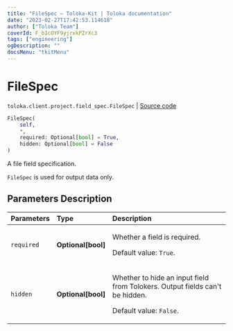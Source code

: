 ```yaml
---
title: "FileSpec — Toloka-Kit | Toloka documentation"
date: "2023-02-27T17:42:53.114618"
author: ["Toloka Team"]
coverId: F_bIcOYF9yjrxkPZrXc3
tags: ["engineering"]
ogDescription: ""
docsMenu: "tkitMenu"
---
```


# FileSpec
`toloka.client.project.field_spec.FileSpec` | [Source code](https://github.com/Toloka/toloka-kit/blob/v1.1.4/src/client/project/field_spec.py#L116)

```python
FileSpec(
    self,
    *,
    required: Optional[bool] = True,
    hidden: Optional[bool] = False
)
```

A file field specification.

`FileSpec` is used for output data only.

## Parameters Description

| Parameters | Type | Description |
| :----------| :----| :-----------|
`required`|**Optional\[bool\]**|<p>Whether a field is required. </p><p>Default value: `True`.</p>
`hidden`|**Optional\[bool\]**|<p>Whether to hide an input field from Tolokers. Output fields can&#x27;t be hidden. </p><p>Default value: `False`.</p>